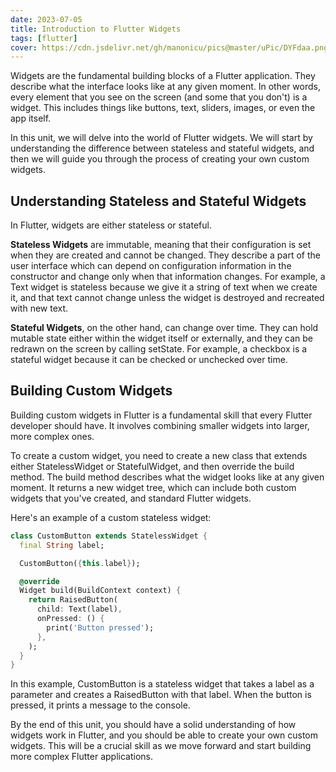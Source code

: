 ```yaml
---
date: 2023-07-05
title: Introduction to Flutter Widgets
tags: [flutter]
cover: https://cdn.jsdelivr.net/gh/manonicu/pics@master/uPic/DYFdaa.png
---
```


Widgets are the fundamental building blocks of a Flutter application. They describe what the interface looks like at any given moment. In other words, every element that you see on the screen (and some that you don't) is a widget. This includes things like buttons, text, sliders, images, or even the app itself.

In this unit, we will delve into the world of Flutter widgets. We will start by understanding the difference between stateless and stateful widgets, and then we will guide you through the process of creating your own custom widgets.

## Understanding Stateless and Stateful Widgets

In Flutter, widgets are either stateless or stateful.

**Stateless Widgets** are immutable, meaning that their configuration is set when they are created and cannot be changed. They describe a part of the user interface which can depend on configuration information in the constructor and change only when that information changes. For example, a Text widget is stateless because we give it a string of text when we create it, and that text cannot change unless the widget is destroyed and recreated with new text.

**Stateful Widgets**, on the other hand, can change over time. They can hold mutable state either within the widget itself or externally, and they can be redrawn on the screen by calling setState. For example, a checkbox is a stateful widget because it can be checked or unchecked over time.

## Building Custom Widgets

Building custom widgets in Flutter is a fundamental skill that every Flutter developer should have. It involves combining smaller widgets into larger, more complex ones.

To create a custom widget, you need to create a new class that extends either StatelessWidget or StatefulWidget, and then override the build method. The build method describes what the widget looks like at any given moment. It returns a new widget tree, which can include both custom widgets that you've created, and standard Flutter widgets.

Here's an example of a custom stateless widget:

```dart
class CustomButton extends StatelessWidget {
  final String label;

  CustomButton({this.label});

  @override
  Widget build(BuildContext context) {
    return RaisedButton(
      child: Text(label),
      onPressed: () {
        print('Button pressed');
      },
    );
  }
}
```

In this example, CustomButton is a stateless widget that takes a label as a parameter and creates a RaisedButton with that label. When the button is pressed, it prints a message to the console.

By the end of this unit, you should have a solid understanding of how widgets work in Flutter, and you should be able to create your own custom widgets. This will be a crucial skill as we move forward and start building more complex Flutter applications.

